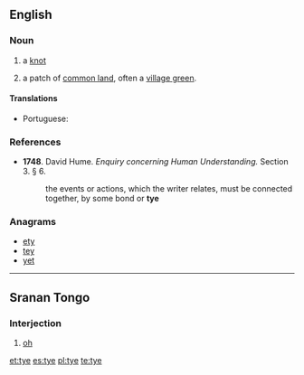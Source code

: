 ==English==

===Noun===
{{en-noun}}

# a [[knot]]
# {{Sussex}} a patch of [[common land]], often a [[village green]].

====Translations====
{{trans-top|a knot}}
* Portuguese: {{t+|pt|nó|m}}
{{trans-mid}}
{{trans-bottom}}

===References===
* '''1748'''.  David Hume.  ''Enquiry concerning Human Understanding.'' Section 3.  § 6.
*: the events or actions, which the writer relates, must be connected together, by some bond or '''tye'''

===Anagrams===
* [[ety#English|ety]] 
* [[tey#English|tey]]
* [[yet#English|yet]]

----

==Sranan Tongo==

===Interjection===
{{head|srn|interjection}}

# [[oh]]

[[et:tye]]
[[es:tye]]
[[pl:tye]]
[[te:tye]]